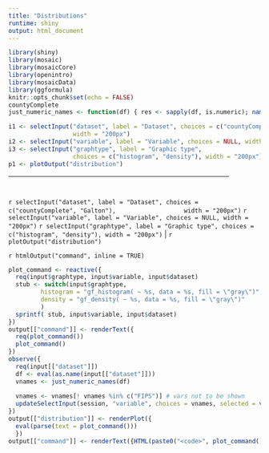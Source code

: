 ```yaml
---
title: "Distributions"
runtime: shiny
output: html_document
---
```


```r
library(shiny)
library(mosaic)
library(mosaicCore)
library(openintro)
library(mosaicData)
library(ggformula)
knitr::opts_chunk$set(echo = FALSE) 
countyComplete
just_numeric_names <- function(df) { res <- sapply(df, is.numeric); names(res[res])}
```

```r
i1 <- selectInput("dataset", label = "Dataset", choices = c("countyComplete", "Galton"),
                  width = "200px")
i2 <- selectInput("variable", label = "Variable", choices = NULL, width = "200px") 
i3 <- selectInput("graphtype", label = "Graphic type", 
                  choices = c("histogram", "density"), width = "200px")
p1 <- plotOutput("distribution")
```


&nbsp; | <span style="padding:200px;">&nbsp;</span>
-------|:----------
`r selectInput("dataset", label = "Dataset", choices = c("countyComplete", "Galton"),
                  width = "200px")` `r selectInput("variable", label = "Variable", choices = NULL, width = "200px") ` `r selectInput("graphtype", label = "Graphic type", choices = c("histogram", "density"), width = "200px")`  | `r plotOutput("distribution")`

`r htmlOutput("command", inline = TRUE)`



```r
plot_command <- reactive({
  req(input$graphtype, input$variable, input$dataset)
  stub <- switch(input$graphtype,
         histogram = "gf_histogram( ~ %s, data = %s, fill = \"gray\")",
         density = "gf_density( ~ %s, data = %s, fill = \"gray\")"
         )
  sprintf( stub, input$variable, input$dataset)
})
output[["command"]] <- renderText({
  req(plot_command())
  plot_command()
})
observe({
  req(input[["dataset"]])
  df <- eval(as.name(input[["dataset"]]))
  vnames <- just_numeric_names(df)
    
  vnames <- vnames[! vnames %in% c("FIPS")] # vars not to be shown
  updateSelectInput(session, "variable", choices = vnames, selected = vnames[3] )
})
output[["distribution"]] <- renderPlot({
  eval(parse(text = plot_command()))
  })
output[["command"]] <- renderText({HTML(paste0("<code>", plot_command(), "</code>"))})
```


